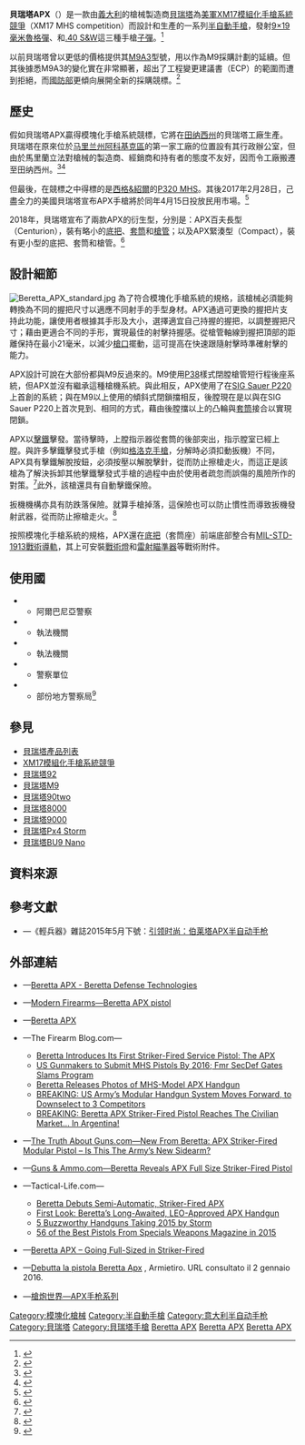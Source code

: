{{noteTA
|G1=軍事
|G2=長度單位
|G3=Firearms
}}
{{Infobox Weapon
|name= 貝瑞塔APX<br />{{Lang|en|Beretta APX}}
|image= File:Beretta-APX-9mm.jpg
|image_size= 200px
|caption= 貝瑞塔APX
|origin= {{flagcountry|Italy}}
|type= [[半自動手槍|半自動手槍]]
<!-- 種類選擇 -->
|is_ranged= yes
|is_bladed= 
|is_explosive= 
|is_artillery= 
|is_vehicle= 
|is_missile= 
|is_UK= 
<!-- Service history -->
|service= 
|used_by= 
|wars= 
<!-- 生產歷史 -->
|designer= [[貝瑞塔|貝瑞塔]]
|design_date=2016年
|manufacturer= 貝瑞塔
|unit_cost= 
|production_date= 2016年—
|number= 
|variants= <div class="NavFrame collapsed" style="color: black; background-color: #FFFFFF; margin: 0 auto; padding: 0 10px; text-align: left;"><div class="NavHead" style="background-color: #FFFFFF; margin: 0 auto; padding: 0 10px; font-weight:normal;"></div><div class="NavContent" style="background-color: #FFFFFF; margin: 0 auto; padding: 0 10px;">
* APX百夫長型（Centurion）
* APX緊湊型（Compact）
* APX攜帶型（APX Carry）
</div>
</div>
<!-- 基本規格 -->
|spec_label= 
|weight= <div class="NavFrame collapsed" style="color: black; background-color: #FFFFFF; margin: 0 auto; padding: 0 10px; text-align: left;"><div class="NavHead" style="background-color: #FFFFFF; margin: 0 auto; padding: 0 10px; font-weight:normal;"></div><div class="NavContent" style="background-color: #FFFFFF; margin: 0 auto; padding: 0 10px;">
* 9×19毫米：760[[克|克]]（24.43[[盎司|盎司]]，1.68[[磅|磅]]）
* .40 S&W：780克（25.08盎司，1.72磅）
</div>
</div>
|length= 192[[毫米|毫米]]（7.56[[英寸|英寸]]）
|part_length= 108毫米（4.25英吋）
|width= 33毫米（1.3英吋）
|height= 142毫米（5.59英吋）
|diameter= 
|crew= 
<!-- 投射武器規格 --> 
|cartridge= -{}-
* [[9×19mm魯格彈|9×19毫米魯格彈]]／{{Link-en|9×21mm IMI|9×21mm|9×21毫米IMI}}
* [[.40_S&W|.40 S&W]]
|caliber= <div class="NavFrame collapsed" style="color: black; background-color: #FFFFFF; margin: 0 auto; padding: 0 10px; text-align: left;"><div class="NavHead" style="background-color: #FFFFFF; margin: 0 auto; padding: 0 10px; font-weight:normal;"></div><div class="NavContent" style="background-color: #FFFFFF; margin: 0 auto; padding: 0 10px;">
* 9×19毫米、9×21毫米IMI：9.02毫米（.355英吋）
* .40 S&W：10毫米（.40英吋）
</div>
</div>
|barrels= 1根，[[膛線|線膛]]，[[不鏽鋼|不鏽鋼]]製
|action= <div class="NavFrame collapsed" style="color: black; background-color: #FFFFFF; margin: 0 auto; padding: 0 10px; text-align: left;"><div class="NavHead" style="background-color: #FFFFFF; margin: 0 auto; padding: 0 10px; font-weight:normal;"></div><div class="NavContent" style="background-color: #FFFFFF; margin: 0 auto; padding: 0 10px;">
* [[後座作用|槍管短行程後座作用]]
* [[扳机#双动式|純雙動操作扳機]]
* 擊鐵平移式
</div>
</div>
|mode= {{Link-en|半自動槍械|Semi-automatic firearm|半自動}}
|rate= 
|velocity= 
|range= <div class="NavFrame collapsed" style="color: black; background-color: #FFFFFF; margin: 0 auto; padding: 0 10px; text-align: left;"><div class="NavHead" style="background-color: #FFFFFF; margin: 0 auto; padding: 0 10px; font-weight:normal;"></div><div class="NavContent" style="background-color: #FFFFFF; margin: 0 auto; padding: 0 10px;">
* 9×19毫米、9×21毫米IMI：50—100[[米_(单位)|公尺]]（54.68—109.36[[码|码]]，164.04—328.08[[英尺|英尺]]）
* .40 S&W：25公尺（27.34码，82.02英尺）
</div>
</div>
|max_range= 100公尺（109.36码，328.08英尺）
|feed= <div class="NavFrame collapsed" style="color: black; background-color: #FFFFFF; margin: 0 auto; padding: 0 10px; text-align: left;"><div class="NavHead" style="background-color: #FFFFFF; margin: 0 auto; padding: 0 10px; font-weight:normal;"></div><div class="NavContent" style="background-color: #FFFFFF; margin: 0 auto; padding: 0 10px;">
* 9×19毫米：21、17、15、10發可拆卸式[[彈匣|彈匣]]
* 9×21毫米IMI、.40 S&W：18、15發可拆卸式彈匣
</div>
</div>
|sights= [[機械瞄具|機械瞄具]]：缺口式[[照門|照門]]和片狀連紅點[[照準器|準星]]（原廠三點式低輪廓準星或Trijicon夜間準星，[[照門|照門]]和[[照準器|準星]]可調節）
<!-- 火炮規格 -->
|breech= 
|recoil= 
|carriage= 
|elevation= 
|traverse= 
<!-- 刃器規格 --> 
|blade_type= 
|hilt_type= 
|sheath_type= 
|head_type= 
|haft_type= 
<!-- 爆炸物內填炸藥規格 --> 
|filling= 
|filling_weight= 
|detonation= 
|yield= 
<!-- 車輛/飛彈規格 -->
|armour= 
|primary_armament= 
|secondary_arament= 
|engine= 
|engine_power= 
|transmission= 
|payload_capacity= 
|fuel_capacity= 
|pw_ratio= 
|suspension= 
|clearance= 
|vehicle_range= 
|speed= 
|guidance= 
|steering= 
<!-- Missiles only -->
|wingspan= 
|propellant= 
|ceiling= 
|altitude= 
|depth= 
|boost= 
|accuracy= 
|launch_platform= 
|transport= 
}}

'''貝瑞塔APX'''（{{Lang-en|''' Beretta APX'''}}）是一款由[[義大利|義大利]]的槍械製造商[[貝瑞塔|貝瑞塔]]為[[美軍|美軍]][[XM17模組化手槍系統競爭|XM17模組化手槍系統競爭]]（XM17 MHS competition）而設計和生產的一系列[[半自動手槍|半自動手槍]]，發射[[9×19mm魯格彈|9×19毫米魯格彈]]、{{Link-en| 9×21mm IMI|9×21mm|9×21毫米IMI}}和[[.40_S&W|.40 S&W]]這三種手槍[[子彈|子彈]]。<ref name="BDT APX">{{cite web|url=http://www.berettadefensetechnologies.com/pistols/apx-pistol|title=APX Pistol|publisher=Beretta Defense Technologies|access-date=July 3, 2016|archive-date=2020-12-05|archive-url=https://web.archive.org/web/20201205060436/https://www.berettadefensetechnologies.com/pistols/apx-pistol|dead-url=no}}</ref>

以前貝瑞塔曾以更低的價格提供其[[貝瑞塔M9手槍|M9A3]]型號，用以作為M9採購計劃的延續。但其後據悉M9A3的變化實在非常顯著，超出了工程變更建議書（ECP）的範圍而遭到拒絕，而[[美国国防部|國防部]]更傾向展開全新的採購競標。<ref name="M9A3 declined">{{cite news|url=http://www.armytimes.com/story/military/tech/2015/02/11/army-declines-m9a3-upgrade/23243689/|title=Army rejects Beretta's pitch for upgraded M9|publisher=Armytimes.com|date=February 13, 2015|access-date=July 3, 2016}}</ref>

== 歷史 ==
假如貝瑞塔APX贏得模塊化手槍系統競標，它將在[[田纳西州|田纳西州]]{{Link-en|加拉廷市 (田纳西州)| Gallatin, Tennessee|加拉廷市}}的貝瑞塔工廠生產。貝瑞塔在原來位於[[马里兰州|马里兰州]][[阿科基克_(马里兰州)|阿科基克區]]的第一家工廠的位置設有其行政辦公室，但由於馬里蘭立法對槍械的製造商、經銷商和持有者的態度不友好，因而令工廠搬遷至田纳西州。<ref name="Beretta plant open">{{cite web|url=http://wtop.com/maryland/2016/04/gunmaker-beretta-to-celebrate-opening-of-tennessee-plant/|title=Gun maker Beretta celebrates opening of Tennessee plant|publisher=WTOP|date=April 4, 2016|access-date=July 3, 2016|archive-url=https://web.archive.org/web/20160418030428/http://wtop.com/maryland/2016/04/gunmaker-beretta-to-celebrate-opening-of-tennessee-plant/|archive-date=2016-04-18|dead-url=yes}}</ref><ref name="Forbes">{{cite news|url=https://www.forbes.com/sites/frankminiter/2016/04/15/because-freedom-matters-beretta-is-now-making-guns-in-tennessee/#66665d1e254a|title=Because Freedom Matters, Beretta Is Now Making Guns In Tennessee|publisher=Forbes.com|date=April 15, 2016|access-date=July 3, 2016|archive-date=2019-05-21|archive-url=https://web.archive.org/web/20190521131811/https://www.forbes.com/sites/frankminiter/2016/04/15/because-freedom-matters-beretta-is-now-making-guns-in-tennessee/#66665d1e254a|dead-url=no}}</ref>

但最後，在競標之中得標的是[[西格&紹爾|西格&紹爾]]的[[SIG_P320手槍|P320 MHS]]。其後2017年2月28日，己盡全力的美國貝瑞塔宣布APX手槍將於同年4月15日投放民用市場。<ref>{{Cite web|url=http://www.beretta.com/en-us/win-the-fight/|title=Win the Fight|last=|first=|date=2017-02-28|website=www.beretta.com|archive-url=https://web.archive.org/web/20210227193415/https://www.beretta.com/en-us/win-the-fight/|archive-date=2021-02-27|dead-url=no|access-date=2017-02-28}}</ref>

2018年，貝瑞塔宣布了兩款APX的衍生型，分別是：APX百夫長型（Centurion），裝有略小的[[機匣|底把]]、[[手槍套筒|套筒]]和[[槍管|槍管]]；以及APX緊湊型（Compact），裝有更小型的底把、套筒和槍管。<ref>{{Cite web|url=https://www.thefirearmblog.com/blog/2018/05/01/beretta-apx-compact/|title=JUST ANNOUNCED: Beretta APX Compact And APX Centurion|last=|first=|date=2018-05-01|website=The Firearm Blog.com|archive-url=https://web.archive.org/web/20201109042648/https://www.thefirearmblog.com/blog/2018/05/01/beretta-apx-compact/|archive-date=2020-11-09|dead-url=no|access-date=2019-01-13}}</ref>

== 設計細節 ==
[[File:Beretta_APX_standard.jpg|thumb]]
為了符合模塊化手槍系統的規格，該槍械必須能夠轉換為不同的握把尺寸以適應不同射手的手型身材。APX通過可更換的握把片支持此功能，讓使用者根據其手形及大小，選擇適宜自己持握的握把，以調整握把尺寸；藉由更適合不同的手形，實現最佳的射擊持握感。從槍管軸線到握把頂部的距離保持在最小21毫米，以減少[[槍口|槍口]]擺動，這可提高在快速跟隨射擊時準確射擊的能力。

APX設計可說在大部份都與M9反過來的。M9使用[[瓦爾特P38手槍|P38]]樣式閉膛槍管短行程後座系統，但APX並沒有繼承這種槍機系統。與此相反，APX使用了在[[SIG_P220手槍|SIG Sauer P220]]上首創的系統；與在M9以上使用的傾斜式閉鎖擋相反，後膛現在是以與在SIG Sauer P220上首次見到、相同的方式，藉由後膛擋以上的凸輪與[[手槍套筒|套筒]]接合以實現閉鎖。

APX以[[撞針|擊鐵]]擊發。當待擊時，上膛指示器從套筒的後部突出，指示膛室已經上膛。與許多擊鐵擊發式手槍（例如[[格洛克17|格洛克手槍]]，分解時必須扣動扳機）不同，APX具有擊鐵解脫按鈕，必須按壓以解脫擊針，從而防止擦槍走火，而這正是該槍為了解決拆卸其他擊鐵擊發式手槍的過程中由於使用者疏忽而誤傷的風險所作的對策。<ref name="Glock trigger">{{cite web|last=Lincourt|first=Wayne|url=https://www.gunsamerica.com/blog/glock-trigger/|title=Trigger Recall : Understanding the GLOCK Trigger - GunsAmerica Digest|publisher=Gunsamerica.com|date=February 27, 2016|access-date=July 3, 2016|archive-date=2018-06-28|archive-url=https://web.archive.org/web/20180628021418/https://www.gunsamerica.com/blog/glock-trigger/|dead-url=no}}</ref>此外，該槍還具有自動擊鐵保險。

扳機機構亦具有防跌落保險。就算手槍掉落，這保險也可以防止慣性而導致扳機發射武器，從而防止擦槍走火。<ref name="APX video">{{cite web|url=https://www.youtube.com/watch?v=IwHLMzBw-YY|title=The Beretta APX striker fired pistol|publisher=guns.com|date=February 26, 2015|access-date=July 3, 2016|archive-date=2016-11-20|archive-url=https://web.archive.org/web/20161120151057/https://www.youtube.com/watch?v=IwHLMzBw-YY|dead-url=no}}</ref>

按照模塊化手槍系統的規格，APX還在[[机匣|底把]]（套筒座）前端底部整合有[[皮卡汀尼導軌|MIL-STD-1913戰術導軌]]，其上可安裝[[戰術燈|戰術燈]]和[[雷射瞄準器|雷射瞄準器]]等戰術附件。

== 使用國 ==
* {{Flagcountry|Albania}}
** 阿爾巴尼亞警察{{tsl|en|RENEA|武裝份子掃蕩部門}}
* {{Flagcountry|France}}
** 執法機關
* {{Flagcountry|Italy}}
** 執法機關
* {{Flagcountry|Poland}}
** 警察單位
* {{Flagcountry|United States}}
** 部份地方警察局<ref>{{Cite web |url=https://www.wkrn.com/news/gallatin-police-officers-now-outfitted-with-beretta-apx-pistols_20180326033007701/1077095261 |title=Gallatin police officers now outfitted with Beretta APX pistols |access-date=2019-01-13 |archive-date=2018-10-16 |archive-url=https://web.archive.org/web/20181016084304/https://www.wkrn.com/news/gallatin-police-officers-now-outfitted-with-beretta-apx-pistols_20180326033007701/1077095261 |dead-url=no }}</ref>

== 參見 ==
* [[貝瑞塔產品列表|貝瑞塔產品列表]]
*[[XM17模組化手槍系統競爭|XM17模組化手槍系統競爭]]
* [[貝瑞塔92手槍|貝瑞塔92]]
* [[貝瑞塔M9手槍|貝瑞塔M9]]
* [[貝瑞塔90two半自動手槍|貝瑞塔90two]]
* [[貝瑞塔8000半自動手槍|貝瑞塔8000]]
* [[貝瑞塔9000半自動手槍|貝瑞塔9000]]
* [[貝瑞塔Px4_Storm半自動手槍|貝瑞塔Px4 Storm]]
* [[貝瑞塔BU9_Nano半自動手槍|貝瑞塔BU9 Nano]]

== 資料來源 ==
<div class="references-small">
<references />
</div>

== 參考文獻 ==
* {{zh-hans icon}}—《輕兵器》雜誌2015年5月下號：[http://m.dooland.com/index.php?s=/article/id/663708.html 引领时尚：伯莱塔APX半自动手枪]

== 外部連結 ==
* {{en icon}}—[http://www.berettadefensetechnologies.com/pistols/apx-pistol Beretta APX - Beretta Defense Technologies] {{Wayback|url=http://www.berettadefensetechnologies.com/pistols/apx-pistol |date=20201205060436 }}
* {{en icon}}—[http://world.guns.ru/handguns/hg/it/beretta-apx-e.html Modern Firearms—Beretta APX pistol] {{Wayback|url=http://world.guns.ru/handguns/hg/it/beretta-apx-e.html |date=20160925021555 }}
* {{en icon}}—[https://www.all4shooters.com/en/Shooting/pistols/Beretta-APX-semi-automatic-pistol-9x19mm-9x21mmIMI-40-Smith-Wesson-IDEX-Abu-Dhabi/ Beretta APX ] {{Wayback|url=https://www.all4shooters.com/en/Shooting/pistols/Beretta-APX-semi-automatic-pistol-9x19mm-9x21mmIMI-40-Smith-Wesson-IDEX-Abu-Dhabi/ |date=20210117154350 }} 
* {{en icon}}—The Firearm Blog.com—
** [http://www.thefirearmblog.com/blog/2015/02/24/beretta-introduces-its-first-striker-fired-pistol-the-apx/ Beretta Introduces Its First Striker-Fired Service Pistol: The APX] {{Wayback|url=http://www.thefirearmblog.com/blog/2015/02/24/beretta-introduces-its-first-striker-fired-pistol-the-apx/ |date=20210308081224 }}
** [http://www.thefirearmblog.com/blog/2015/10/23/us-gunmakers-to-submit-mhs-pistols-by-2016-fmr-secdef-gates-slams-program/ US Gunmakers to Submit MHS Pistols By 2016; Fmr SecDef Gates Slams Program] {{Wayback|url=http://www.thefirearmblog.com/blog/2015/10/23/us-gunmakers-to-submit-mhs-pistols-by-2016-fmr-secdef-gates-slams-program/ |date=20201028054656 }}
** [http://www.thefirearmblog.com/blog/2016/02/24/beretta-releases-photos-mhs-model-apx-handgun/ Beretta Releases Photos of MHS-Model APX Handgun] {{Wayback|url=http://www.thefirearmblog.com/blog/2016/02/24/beretta-releases-photos-mhs-model-apx-handgun/ |date=20210125053708 }}
** [http://www.thefirearmblog.com/blog/2016/06/02/breaking-us-armys-modular-handgun-system-moves-forward-downselect-3-competitors/ BREAKING: US Army’s Modular Handgun System Moves Forward, to Downselect to 3 Competitors]
** [http://www.thefirearmblog.com/blog/2016/09/21/breaking-beretta-apx-striker-fired-pistol-reaches-civilian-market-argentina/ BREAKING: Beretta APX Striker-Fired Pistol Reaches The Civilian Market… In Argentina!] {{Wayback|url=http://www.thefirearmblog.com/blog/2016/09/21/breaking-beretta-apx-striker-fired-pistol-reaches-civilian-market-argentina/ |date=20210115233740 }}
* {{en icon}}—[http://www.thetruthaboutguns.com/2015/02/daniel-zimmerman/new-from-beretta-apx-striker-fired-modular-pistol/ The Truth About Guns.com—New From Beretta: APX Striker-Fired Modular Pistol – Is This The Army’s New Sidearm?] {{Wayback|url=http://www.thetruthaboutguns.com/2015/02/daniel-zimmerman/new-from-beretta-apx-striker-fired-modular-pistol/ |date=20170518130952 }}
* {{en icon}}—[http://www.gunsandammo.com/first-look/beretta-apx-full-size-striker-pistol/ Guns & Ammo.com—Beretta Reveals APX Full Size Striker-Fired Pistol] {{Wayback|url=http://www.gunsandammo.com/first-look/beretta-apx-full-size-striker-pistol/ |date=20181030075434 }} 
* {{en icon}}—Tactical-Life.com—
** [http://www.tactical-life.com/firearms/beretta-introduces-apx/ Beretta Debuts Semi-Automatic, Striker-Fired APX] {{Wayback|url=http://www.tactical-life.com/firearms/beretta-introduces-apx/ |date=20170924132732 }}
** [http://www.tactical-life.com/firearms/first-look-beretta-apx/#beretta-fl-apx-case First Look: Beretta’s Long-Awaited, LEO-Approved APX Handgun] {{Wayback|url=http://www.tactical-life.com/firearms/first-look-beretta-apx/#beretta-fl-apx-case |date=20170808193834 }}
** [http://www.tactical-life.com/firearms/5-notable-handguns-2015-storm/#beretta-fl-apx-left 5 Buzzworthy Handguns Taking 2015 by Storm] {{Wayback|url=http://www.tactical-life.com/firearms/5-notable-handguns-2015-storm/#beretta-fl-apx-left |date=20150828022155 }}
** [https://web.archive.org/web/20160104163139/http://www.tactical-life.com/firearms/best-pistols-specials-weapons-2015/#beretta-fl-apx-right 56 of the Best Pistols From Specials Weapons Magazine in 2015]
* {{en icon}}—[http://www.gundigest.com/guns/handgun-reviews-articles/beretta-apx-going-full-sized-striker-fired Beretta APX – Going Full-Sized in Striker-Fired] {{Wayback|url=http://www.gundigest.com/guns/handgun-reviews-articles/beretta-apx-going-full-sized-striker-fired |date=20161222020611 }}
* {{it icon}}—[http://www.armietiro.it/debutta-la-pistola-beretta-apx-armi-6319 Debutta la pistola Beretta Apx] {{Wayback|url=http://www.armietiro.it/debutta-la-pistola-beretta-apx-armi-6319 |date=20171124154131 }}, Armietiro. URL consultato il 2 gennaio 2016.
* {{zh-hans icon}}—[http://pewpewpew.work/italy/beretta/apx/apx_family.htm 槍炮世界—APX手枪系列] {{Wayback|url=http://pewpewpew.work/italy/beretta/apx/apx_family.htm |date=20200919122016 }}
{{Beretta firearms}}

[[Category:模塊化槍械|Category:模塊化槍械]]
[[Category:半自動手槍|Category:半自動手槍]]
[[Category:意大利半自动手枪|Category:意大利半自动手枪]]
[[Category:貝瑞塔|Category:貝瑞塔]]
[[Category:貝瑞塔手槍|Category:貝瑞塔手槍]]
[[Category:9毫米魯格彈槍械|Beretta APX]]
[[Category:9×21毫米IMI口徑槍械|Beretta APX]]
[[Category:.40_S&W口徑槍械|Beretta APX]]